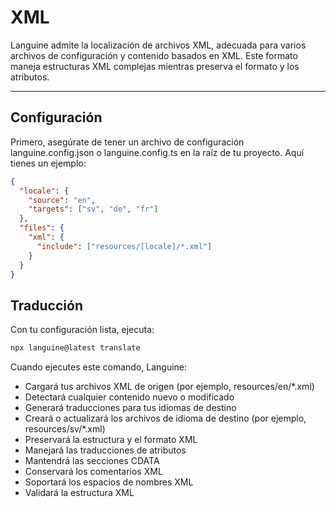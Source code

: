 # XML

Languine admite la localización de archivos XML, adecuada para varios archivos de configuración y contenido basados en XML. Este formato maneja estructuras XML complejas mientras preserva el formato y los atributos.

---

## Configuración

Primero, asegúrate de tener un archivo de configuración languine.config.json o languine.config.ts en la raíz de tu proyecto. Aquí tienes un ejemplo:

```json
{
  "locale": {
    "source": "en",
    "targets": ["sv", "de", "fr"]
  },
  "files": {
    "xml": {
      "include": ["resources/[locale]/*.xml"]
    }
  }
}
```

## Traducción

Con tu configuración lista, ejecuta:

```bash
npx languine@latest translate
```

Cuando ejecutes este comando, Languine:

- Cargará tus archivos XML de origen (por ejemplo, resources/en/*.xml)
- Detectará cualquier contenido nuevo o modificado
- Generará traducciones para tus idiomas de destino
- Creará o actualizará los archivos de idioma de destino (por ejemplo, resources/sv/*.xml)
- Preservará la estructura y el formato XML
- Manejará las traducciones de atributos
- Mantendrá las secciones CDATA
- Conservará los comentarios XML
- Soportará los espacios de nombres XML
- Validará la estructura XML
